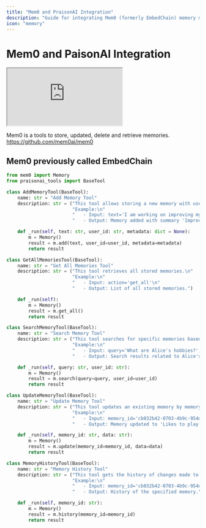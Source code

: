 ```yaml
---
title: "Mem0 and PraisonAI Integration"
description: "Guide for integrating Mem0 (formerly EmbedChain) memory management system with PraisonAI, including tools for storing, retrieving, and managing memories"
icon: "memory"
---
```


# Mem0 and PaisonAI Integration

<div className="relative w-full aspect-video">
  <iframe
    className="absolute top-0 left-0 w-full h-full"
    src="https://www.youtube.com/embed/KIGSgRxf1cY"
    title="YouTube video player"
    allow="accelerometer; autoplay; clipboard-write; encrypted-media; gyroscope; picture-in-picture"
    allowFullScreen
  ></iframe>
</div>

Mem0 is a tools to store, updated, delete and retrieve memories.
https://github.com/mem0ai/mem0

## Mem0 previously called EmbedChain

```python
from mem0 import Memory
from praisonai_tools import BaseTool

class AddMemoryTool(BaseTool):
    name: str = "Add Memory Tool"
    description: str = ("This tool allows storing a new memory with user ID and optional metadata.\n"
                        "Example:\n"
                        "   - Input: text='I am working on improving my tennis skills. Suggest some online courses.', user_id='alice', metadata={'category': 'hobbies'}\n"
                        "   - Output: Memory added with summary 'Improving her tennis skills. Looking for online suggestions.'")

    def _run(self, text: str, user_id: str, metadata: dict = None):
        m = Memory()
        result = m.add(text, user_id=user_id, metadata=metadata)
        return result

class GetAllMemoriesTool(BaseTool):
    name: str = "Get All Memories Tool"
    description: str = ("This tool retrieves all stored memories.\n"
                        "Example:\n"
                        "   - Input: action='get_all'\n"
                        "   - Output: List of all stored memories.")

    def _run(self):
        m = Memory()
        result = m.get_all()
        return result

class SearchMemoryTool(BaseTool):
    name: str = "Search Memory Tool"
    description: str = ("This tool searches for specific memories based on a query and user ID.\n"
                        "Example:\n"
                        "   - Input: query='What are Alice's hobbies?', user_id='alice'\n"
                        "   - Output: Search results related to Alice's hobbies.")

    def _run(self, query: str, user_id: str):
        m = Memory()
        result = m.search(query=query, user_id=user_id)
        return result

class UpdateMemoryTool(BaseTool):
    name: str = "Update Memory Tool"
    description: str = ("This tool updates an existing memory by memory ID and new data.\n"
                        "Example:\n"
                        "   - Input: memory_id='cb032b42-0703-4b9c-954d-77c36abdd660', data='Likes to play tennis on weekends'\n"
                        "   - Output: Memory updated to 'Likes to play tennis on weekends.'")

    def _run(self, memory_id: str, data: str):
        m = Memory()
        result = m.update(memory_id=memory_id, data=data)
        return result

class MemoryHistoryTool(BaseTool):
    name: str = "Memory History Tool"
    description: str = ("This tool gets the history of changes made to a specific memory by memory ID.\n"
                        "Example:\n"
                        "   - Input: memory_id='cb032b42-0703-4b9c-954d-77c36abdd660'\n"
                        "   - Output: History of the specified memory.")

    def _run(self, memory_id: str):
        m = Memory()
        result = m.history(memory_id=memory_id)
        return result
```